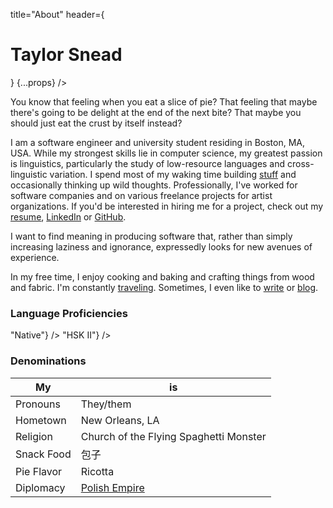 
  title="About"
  header={<h1>Taylor Snead</h1>}
  {...props}
/>

You know that feeling when you eat a slice of pie?
That feeling that maybe there's going to be delight at the end of the next bite?
That maybe you should just eat the crust by itself instead?

I am a software engineer and university student residing in Boston, MA, USA.
While my strongest skills lie in computer science, my greatest passion is linguistics, particularly the study of low-resource languages and cross-linguistic variation.
I spend most of my waking time building [stuff](/projects) and occasionally thinking up wild thoughts.
Professionally, I've worked for software companies and on various freelance projects for artist organizations.
If you'd be interested in hiring me for a project, check out my [resume](/about/resume), [LinkedIn](https://www.linkedin.com/in/snead-t/) or [GitHub](https://github.com/loafofpiecrust).

I want to find meaning in producing software that, rather than simply increasing laziness and ignorance, expressedly looks for new avenues of experience.

In my free time, I enjoy cooking and baking and crafting things from wood and fabric. I'm constantly [traveling](/about/places). Sometimes, I even like to [write](/stories) or [blog](/blog).


### Language Proficiencies
<Row gap={15}>
  <SkillMeter title="English"
    color="seagreen"
    value={1}
    format={() => "Native"}
  />
  <SkillMeter title="Mandarin"
    color="firebrick"
    value={2/6}
    format={() => "HSK II"}
  />
</Row>


### Denominations
My | is
------------- | -----
Pronouns | They/them
Hometown | New Orleans, LA
Religion | Church of the Flying Spaghetti Monster
Snack Food | 包子
Pie Flavor | Ricotta
Diplomacy | [Polish Empire](https://upload.wikimedia.org/wikipedia/commons/7/77/LIVONIA_vulgo_Lyefland-Joan_Blaeu%2C_1662.jpg)
